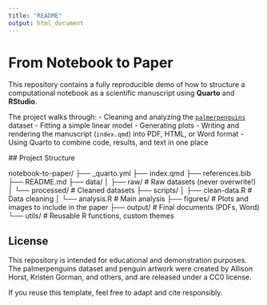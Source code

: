 ```yaml
---
title: "README"
output: html_document
---
```


# From Notebook to Paper

This repository contains a fully reproducible demo of how to structure a computational notebook as a scientific manuscript using **Quarto** and **RStudio**.

The project walks through:
- Cleaning and analyzing the [`palmerpenguins`](https://allisonhorst.github.io/palmerpenguins/) dataset
- Fitting a simple linear model
- Generating plots
- Writing and rendering the manuscript (`index.qmd`) into PDF, HTML, or Word format
- Using Quarto to combine code, results, and text in one place

##️ Project Structure

notebook-to-paper/
├── _quarto.yml
├── index.qmd
├── references.bib
├── README.md
├── data/
│   ├── raw/          # Raw datasets (never overwrite!)
│   └── processed/    # Cleaned datasets
├── scripts/
│   ├── clean-data.R  # Data cleaning
│   └── analysis.R    # Main analysis
├── figures/          # Plots and images to include in the paper
├── output/           # Final documents (PDFs, Word)
└── utils/            # Reusable R functions, custom themes

## License

This repository is intended for educational and demonstration purposes. The palmerpenguins dataset and penguin artwork were created by Allison Horst, Kristen Gorman, and others, and are released under a CC0 license.

If you reuse this template, feel free to adapt and cite responsibly.
